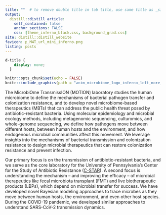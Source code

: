 ```yaml
---
title: ""  # to remove double title in tab title, use same title as _site.yaml; to use ;title: index title', leave blank
output:
  distill::distill_article:
    self_contained: false
    anchor_sections: FALSE
    css: [theme_inferno_black.css, background_grad.css]
site: distill::distill_website
favicon: p_M4T_url_mini_inferno.png
listing: posts
---
```


```css
d-title {
    display: none;
  }
```

```r

knitr::opts_chunk$set(echo = FALSE)
knitr::include_graphics(path = "anim_microbiome_logo_inferno_left_more_space_trans.gif")

```
  
The MicrobiOme TransmissION (MOTION) laboratory studies the human microbiome to define the mechanisms of bacterial pathogen transfer and colonization resistance, and to develop novel microbiome-based therapeutics (MBTs) that can address the public health threat posed by antibiotic-resistant bacteria. Using molecular epidemiology and microbial ecology methods, including metagenomic sequencing, culturomics, and whole-genome sequencing, we define how pathogens move between different hosts, between human hosts and the environment, and how endogenous microbial communities affect this movement. We leverage insights into the mechanisms of bacterial transmission and colonization resistance to design microbial therapeutics that can restore colonization resistance and prevent infection.  
  
Our primary focus is on the transmission of antibiotic-resistant bacteria, and we serve as the core laboratory for the University of Pennsylvania's Center for the Study of Antibiotic Resistance ([C-STAR](ares.med.upenn.edu)). A second focus is understanding the mechanism -- and improving the efficacy -- of microbial therapeutics like fecal microbiota transplant (FMT) and live biotherapeutic products (LBPs), which depend on microbial transfer for success. We have developed novel Bayesian modeling approaches to trace microbes as they move between human hosts, the environment, and even other host species. During the COVID-19 pandemic, we developed similar approaches to understand SARS-CoV-2 transmission dynamics.  
  
 <br>

 <br>

 <br>
 
